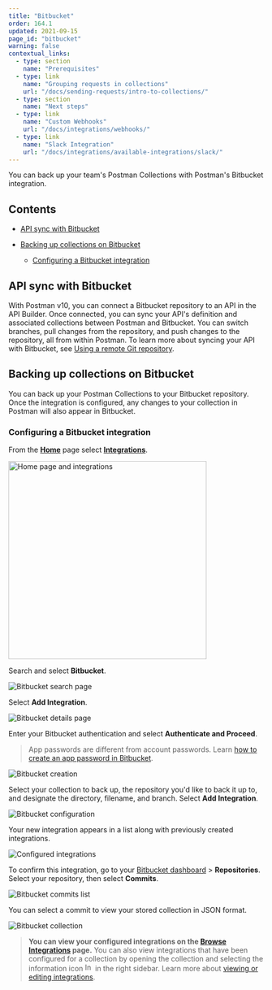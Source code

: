 ```yaml
---
title: "Bitbucket"
order: 164.1
updated: 2021-09-15
page_id: "bitbucket"
warning: false
contextual_links:
  - type: section
    name: "Prerequisites"
  - type: link
    name: "Grouping requests in collections"
    url: "/docs/sending-requests/intro-to-collections/"
  - type: section
    name: "Next steps"
  - type: link
    name: "Custom Webhooks"
    url: "/docs/integrations/webhooks/"
  - type: link
    name: "Slack Integration"
    url: "/docs/integrations/available-integrations/slack/"
---
```


You can back up your team's Postman Collections with Postman's Bitbucket integration.

## Contents

* [API sync with Bitbucket](#api-sync-with-bitbucket)
* [Backing up collections on Bitbucket](#backing-up-collections-on-bitbucket)

    * [Configuring a Bitbucket integration](#configuring-a-bitbucket-integration)

## API sync with Bitbucket

With Postman v10, you can connect a Bitbucket repository to an API in the API Builder. Once connected, you can sync your API's definition and associated collections between Postman and Bitbucket. You can switch branches, pull changes from the repository, and push changes to the repository, all from within Postman. To learn more about syncing your API with Bitbucket, see [Using a remote Git repository](/docs/designing-and-developing-your-api/versioning-an-api/using-external-git-repo/).

## Backing up collections on Bitbucket

You can back up your Postman Collections to your Bitbucket repository. Once the integration is configured, any changes to your collection in Postman will also appear in Bitbucket.

### Configuring a Bitbucket integration

From the **[Home](https://go.postman.co/home)** page select **[Integrations](https://go.postman.co/integrations)**.

<img alt="Home page and integrations" src="https://assets.postman.com/postman-docs/v10/home-integrations-v10.jpg" width="390px"/>

Search and select **Bitbucket**.

![Bitbucket search page](https://assets.postman.com/postman-docs/bitbucket-search-bb.jpg)

Select **Add Integration**.

![Bitbucket details page](https://assets.postman.com/postman-docs/bitbucket-add-integration-bb.jpg)

Enter your Bitbucket authentication and select **Authenticate and Proceed**.

> App passwords are different from account passwords. Learn [how to create an app password in Bitbucket](https://support.atlassian.com/bitbucket-cloud/docs/app-passwords/).

![Bitbucket creation](https://assets.postman.com/postman-docs/bitbucket-create-bb.jpg)

Select your collection to back up, the repository you'd like to back it up to, and designate the directory, filename, and branch. Select **Add Integration**.

![Bitbucket configuration](https://assets.postman.com/postman-docs/bitbucket-configure-bb.jpg)

Your new integration appears in a list along with previously created integrations.

![Configured integrations](https://assets.postman.com/postman-docs/bitbucket-add-integration-bb.jpg)

To confirm this integration, go to your [Bitbucket dashboard](https://bitbucket.org/dashboard/overview) > **Repositories**. Select your repository, then select **Commits**.

![Bitbucket commits list](https://assets.postman.com/postman-docs/bitbucket-commits.jpg)

You can select a commit to view your stored collection in JSON format.

![Bitbucket collection](https://assets.postman.com/postman-docs/bitbucket-collection.jpg)

> **You can view your configured integrations on the [Browse Integrations](https://go.postman.co/integrations/browse) page.** You can also view integrations that have been configured for a collection by opening the collection and selecting the information icon <img alt="Information icon" src="https://assets.postman.com/postman-docs/icon-information-v9-5.jpg#icon" width="16px"/> in the right sidebar. Learn more about [viewing or editing integrations](/docs/integrations/intro-integrations/#viewing-or-editing-integrations).
